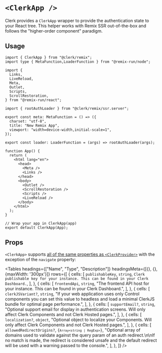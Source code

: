 
# `<ClerkApp />`

Clerk provides a `ClerkApp` wrapper to provide the authentication state to your React tree. This helper works with Remix SSR out-of-the-box and follows the "higher-order component" paradigm.

## Usage

```tsx {1, 40-41}
import { ClerkApp } from "@clerk/remix";
import type { MetaFunction,LoaderFunction } from "@remix-run/node";

import {
  Links,
  LiveReload,
  Meta,
  Outlet,
  Scripts,
  ScrollRestoration,
} from "@remix-run/react";

import { rootAuthLoader } from "@clerk/remix/ssr.server";

export const meta: MetaFunction = () => ({
  charset: "utf-8",
  title: "New Remix App",
  viewport: "width=device-width,initial-scale=1",
});

export const loader: LoaderFunction = (args) => rootAuthLoader(args);

function App() {
  return (
    <html lang="en">
      <head>
        <Meta />
        <Links />
      </head>
      <body>
        <Outlet />
        <ScrollRestoration />
        <Scripts />
        <LiveReload />
      </body>
    </html>
  );
}

// Wrap your app in ClerkApp(app)
export default ClerkApp(App);
```

## Props

`<ClerkApp>` supports [all of the same properties as `<ClerkProvider>`](/docs/components/clerk-provider#props) with the exception of the `navigate` property:


<Tables
  headings={["Name", "Type", "Description"]}
  headingsMeta={[{}, {}, {maxWidth: '300px'}]}
  rows={[
    {
      cells: [
        <code>publishableKey</code>,
        <code>string</code>,
        `Clerk publishable key for your instance. This can be found in your Clerk Dashboard.`,
      ],
    },
    {
      cells: [
        <code>frontendApi</code>,
        <code>string</code>,
        "The frontend API host for your instance. This can be found in your Clerk Dashboard.",
      ],
    },
    {
      cells: [
        <code>clerkJSVariant?</code>,
        <code>string</code>,
        "If your web application uses only Control components you can set this value to headless and load a minimal ClerkJS bundle for optimal page performance.",
      ],
    },
    {
      cells: [
        <code>supportEmail?</code>,
        <code>string</code>,
        "Optional support email for display in authentication screens. Will only affect Clerk Components and not Clerk Hosted pages.",
      ],
    },
    {
      cells: [
        <code>localization?</code>,
        <code>object</code>,
        "Optional object to localize your Components. Will only affect Clerk Components and not Clerk Hosted pages.",
      ],
    },
    {
      cells: [
        <code>allowedRedirectOrigins?</code>,
        <code>{`Array<string | RegExp>`}</code>,
        "Optional array of domains used to validate against the query param of an auth redirect.\n\nIf no match is made, the redirect is considered unsafe and the default redirect will be used with a warning passed to the console.",
      ],
    },
  ]}
/>
